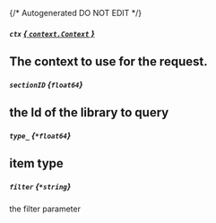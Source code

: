 {/* Autogenerated DO NOT EDIT  */}
##### `ctx` [*{ `context.Context` }*](https://pkg.go.dev/context#Context)
The context to use for the request.
---
##### `sectionID` *{`float64`}*
the Id of the library to query
---
##### `type_` *{`*float64`}*
item type
---
##### `filter` *{`*string`}*
the filter parameter

